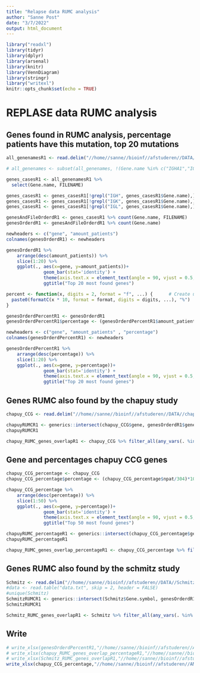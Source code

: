 ```yaml
---
title: "Relapse data RUMC analysis"
author: "Sanne Post"
date: "3/7/2022"
output: html_document
---
```


```r
library("readxl")
library(tidyr)
library(dplyr)
library(arsenal)
library(knitr)
library(VennDiagram)
library(stringr)
library("writexl")
knitr::opts_chunk$set(echo = TRUE)
```

# REPLASE data RUMC analysis

## Genes found in RUMC analysis, percentage patients have this mutation, top 20 mutations 
```r
all_genenamesR1 <- read.delim("//home//sanne//bioinf//afstuderen//DATA//RUMC//CASES//R1//CASENAME//AllCasesR1.csv", sep = ",")

# all_genenames <- subset(all_genenames, !(Gene.name %in% c("IGHA1","IGHE","IGHG1","IGHG2","IGHG4","IGHJ1","IGHJ3","IGHJ5","IGHMBP2","IGHV1-69","IGHV2-70D","IGHV3-23","IGHV3-48","IGHV4-34")))

genes_casesR1 <- all_genenamesR1 %>%
  select(Gene.name, FILENAME)

genes_casesR1 <- genes_casesR1[!grepl("IGH", genes_casesR1$Gene.name),]
genes_casesR1 <- genes_casesR1[!grepl("IGK", genes_casesR1$Gene.name),]
genes_casesR1 <- genes_casesR1[!grepl("IGL", genes_casesR1$Gene.name),]

genesAndFileOrderdR1 <- genes_casesR1 %>% count(Gene.name, FILENAME)
genesOrderdR1 <- genesAndFileOrderdR1 %>% count(Gene.name)

newheaders <- c("gene",	"amount_patients")
colnames(genesOrderdR1) <- newheaders

genesOrderdR1 %>% 
    arrange(desc(amount_patients)) %>%
    slice(1:20) %>%
    ggplot(., aes(x=gene, y=amount_patients))+
              geom_bar(stat='identity') +
              theme(axis.text.x = element_text(angle = 90, vjust = 0.5, hjust=1)) +
              ggtitle("Top 20 most found genes")

percent <- function(x, digits = 2, format = "f", ...) {      # Create user-defined function
  paste0(formatC(x * 10, format = format, digits = digits, ...), "%")
}

genesOrderdPercentR1 <- genesOrderdR1
genesOrderdPercentR1$percentage <- (genesOrderdPercentR1$amount_patients/10)*100

newheaders <- c("gene",	"amount_patients" , "percentage")
colnames(genesOrderdPercentR1) <- newheaders

genesOrderdPercentR1 %>% 
    arrange(desc(percentage)) %>%
    slice(1:20) %>%
    ggplot(., aes(x=gene, y=percentage))+
              geom_bar(stat='identity') +
              theme(axis.text.x = element_text(angle = 90, vjust = 0.5, hjust=1)) +
              ggtitle("Top 20 most found genes")
```

## Genes RUMC also found by the chapuy study

```r
chapuy_CCG <- read.delim("//home//sanne//bioinf//afstuderen//DATA//chapuy//CCG_Chapuy.csv")

chapuyRUMCR1 <- generics::intersect(chapuy_CCG$gene, genesOrderdR1$gene)  # Apply intersect function
chapuyRUMCR1

chapuy_RUMC_genes_overlapR1 <- chapuy_CCG %>% filter_all(any_vars(. %in% chapuyRUMCR1))
```

## Gene and percentages chapuy CCG genes

```r
chapuy_CCG_percentage <- chapuy_CCG
chapuy_CCG_percentage$percentage <- (chapuy_CCG_percentage$npat/304)*100

chapuy_CCG_percentage %>% 
    arrange(desc(percentage)) %>%
    slice(1:50) %>%
    ggplot(., aes(x=gene, y=percentage))+
              geom_bar(stat='identity') +
              theme(axis.text.x = element_text(angle = 90, vjust = 0.5, hjust=1)) +
              ggtitle("Top 50 most found genes")

chapuyRUMC_percentageR1 <- generics::intersect(chapuy_CCG_percentage$gene, genesOrderdR1$gene)  # Apply intersect function
chapuyRUMC_percentageR1

chapuy_RUMC_genes_overlap_percentageR1 <- chapuy_CCG_percentage %>% filter_all(any_vars(. %in% chapuyRUMC_percentageR1))
```

## Genes RUMC also found by the schmitz study
```r
Schmitz <- read.delim("//home//sanne//bioinf//afstuderen//DATA//Schmitz//GeneticPredictors.csv", header = TRUE)
#data <- read.table("data.txt", skip = 2, header = FALSE)
#unique(Schmitz)
SchmitzRUMCR1 <- generics::intersect(Schmitz$Gene.symbol, genesOrderdR1$gene)  # Apply intersect function
SchmitzRUMCR1

Schmitz_RUMC_genes_overlapR1 <- Schmitz %>% filter_all(any_vars(. %in% SchmitzRUMCR1))
```

## Write
```r
# write_xlsx(genesOrderdPercentR1,"//home//sanne//bioinf//afstuderen//ANALYSIS//LITvsDATA//GenesPercentageRelapse.xlsx")
# write_xlsx(chapuy_RUMC_genes_overlap_percentageR1,"//home//sanne//bioinf//afstuderen//ANALYSIS//LITvsDATA//RUMCvsCHAPUYrelapse.xlsx")
# write_xlsx(Schmitz_RUMC_genes_overlapR1,"//home//sanne//bioinf//afstuderen//ANALYSIS//LITvsDATA//RUMCvsSCHMITZrelapse.xlsx")
write_xlsx(chapuy_CCG_percentage,"//home//sanne//bioinf//afstuderen//ANALYSIS//LITvsDATA//CHAPUY_CCGpercentage.xlsx")

```